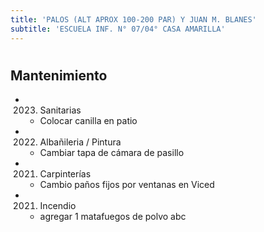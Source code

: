 ```yaml
---
title: 'PALOS (ALT APROX 100-200 PAR) Y JUAN M. BLANES'
subtitle: 'ESCUELA INF. N° 07/04° CASA AMARILLA'
---
```


#


## Mantenimiento

*  (2023) Sanitarias 
    + Colocar canilla en patio

*  (2022) Albañileria / Pintura 
    + Cambiar tapa de cámara de pasillo

*  (2021) Carpinterías 
    + Cambio paños fijos por ventanas en Viced

*  (2021) Incendio 
    + agregar 1 matafuegos de polvo abc



